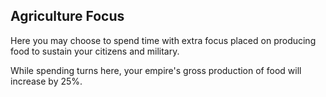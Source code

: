 ## Agriculture Focus

Here you may choose to spend time with extra focus placed on producing food to sustain your citizens and military.

While spending turns here, your empire's gross production of food will increase by 25%.
